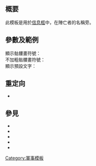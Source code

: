 <includeonly><!-- 在這裡加入模板的保護標識 --></includeonly><noinclude>{{Documentation subpage}}</noinclude>
<!-- 在本行下編輯模板說明 -->
== 概要 ==
此模板是用於[[WP:INFOBOX|信息框]]中，在陣亡者的名稱旁。

== 參數及範例 ==
<code>{{tl|KIA}}</code> 顯示骷髏畫符號：{{KIA}}<br/>
<code>{{tlx|KIA|<nowiki>bold=no</nowiki>}}</code> 不加粗骷髏畫符號：{{KIA|bold=no}}<br/>
<code>{{tlx|KIA|<nowiki>alt=yes</nowiki>}}</code> 顯示預設文字：{{KIA|alt=yes}}

== 重定向 ==
* {{tl|阵亡}}

== 參見 ==
*{{tl|DOW}}
*{{tl|Executed}}
*{{tl|POW}}
*{{tl|Surrendered}}
*{{tl|WIA}}

<includeonly>
[[Category:軍事模板]]
</includeonly>